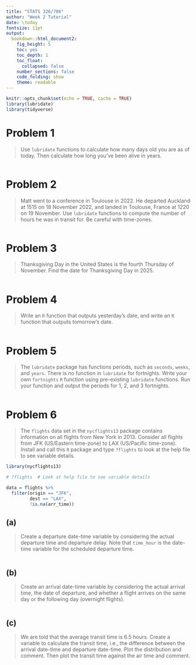 ---
title: "STATS 326/786"
author: "Week 2 Tutorial"
date: \today
fontsize: 11pt
output:
  bookdown::html_document2:
    fig_height: 5
    toc: yes
    toc_depth: 1
    toc_float:
      collapsed: false
    number_sections: false
    code_folding: show
    theme: readable
---

```{r setup, include=FALSE}
knitr::opts_chunk$set(echo = TRUE, cache = TRUE)
library(lubridate)
library(tidyverse)
```

# Problem 1

> Use `lubridate` functions to calculate how many days old you are as of today. Then calculate how long you've been alive in years.

```{r}

```


# Problem 2

> Matt went to a conference in Toulouse in 2022.  He departed Auckland at 1515 on 18 November 2022, and landed in Toulouse, France at 1220 on 19 November.  Use `lubridate` functions to compute the number of hours he was in transit for.  Be careful with time-zones.

```{r}

```


# Problem 3

> Thanksgiving Day in the United States is the fourth Thursday of November.  Find the date for Thanksgiving Day in 2025.

```{r}

```


# Problem 4

> Write an `R` function that outputs yesterday's date, and write an `R` function that outputs tomorrow's date.

```{r}

```


# Problem 5

> The `lubridate` package has functions periods, such as `seconds`, `weeks`, and `years`.  There is no function in `lubridate` for fortnights.  Write your own `fortnights` `R` function using pre-existing `lubridate` functions. Run your function and output the periods for 1, 2, and 3 fortnights.  

```{r}

```

# Problem 6

> The `flights` data set in the `nycflights13` package contains information on all flights from New York in 2013.  Consider all flights from JFK (US/Eastern time-zone) to LAX (US/Pacific time-zone).  Install and call this `R` package and type `?flights` to look at the help file to see variable details.

```{r, echo = FALSE}
library(nycflights13)

# ?flights  # Look at help file to see variable details

data = flights %>%
  filter(origin == "JFK",
         dest == "LAX",
         !is.na(arr_time)) 
```

## (a) 

> Create a departure date-time variable by considering the actual departure time and departure delay.  Note that `time_hour` is the date-time variable for the scheduled departure time.  

```{r}

```


## (b)

> Create an arrival date-time variable by considering the actual arrival time, the date of departure, and whether a flight arrives on the same day or the following day (overnight flights). 

```{r}

```


## (c)

> We are told that the average transit time is 6.5 hours.  Create a variable to calculate the transit time, i.e., the difference between the arrival date-time and departure date-time.  Plot the distribution and comment. Then plot the transit time against the air time and comment.  

```{r, message = FALSE, warning = FALSE}

```
